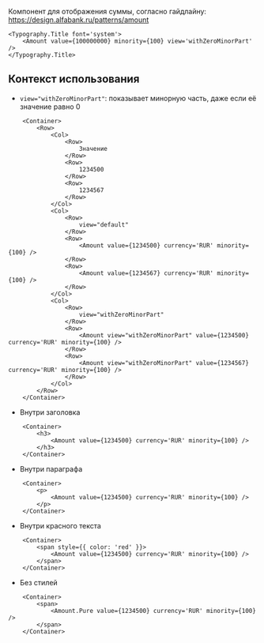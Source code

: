 


Компонент для отображения суммы, согласно гайдлайну:
https://design.alfabank.ru/patterns/amount

```tsx live
<Typography.Title font='system'>
    <Amount value={100000000} minority={100} view='withZeroMinorPart' />
</Typography.Title>
```


## Контекст использования

<!-- TODO: хотели таблицу которая показывает разницу -->

- `view="withZeroMinorPart"`: показывает минорную часть, даже если её значение равно 0

```tsx live
    <Container>
        <Row>
            <Col>
                <Row>
                    Значение
                </Row>
                <Row>
                    1234500
                </Row>
                <Row>
                    1234567
                </Row>
            </Col>
            <Col>
                <Row>
                    view="default"
                </Row>
                <Row>
                    <Amount value={1234500} currency='RUR' minority={100} />
                </Row>
                <Row>
                    <Amount value={1234567} currency='RUR' minority={100} />
                </Row>
            </Col>
            <Col>
                <Row>
                    view="withZeroMinorPart"
                </Row>
                <Row>
                    <Amount view="withZeroMinorPart" value={1234500} currency='RUR' minority={100} />
                </Row>
                <Row>
                    <Amount view="withZeroMinorPart" value={1234567} currency='RUR' minority={100} />
                </Row>
            </Col>
        </Row>
    </Container>
```

- Внутри заголовка

```tsx live
    <Container>
        <h3>
            <Amount value={1234500} currency='RUR' minority={100} />
        </h3>
    </Container>
```

- Внутри параграфа

```tsx live
    <Container>
        <p>
            <Amount value={1234500} currency='RUR' minority={100} />
        </p>
    </Container>
```

- Внутри красного текста

```tsx live
    <Container>
        <span style={{ color: 'red' }}>
            <Amount value={1234500} currency='RUR' minority={100} />
        </span>
    </Container>
```

- Без стилей

```tsx live
    <Container>
        <span>
            <Amount.Pure value={1234500} currency='RUR' minority={100} />
        </span>
    </Container>
```
